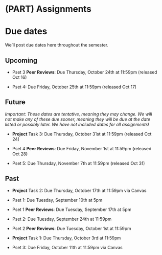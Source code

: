
# (PART) Assignments {-}

# Due dates {-}

We'll post due dates here throughout the semester. 

## Upcoming {-}

- Pset 3 **Peer Reviews**: Due Thursday, October 24th at 11:59pm (released Oct 16)

- Pset 4: Due Friday, October 25th at 11:59pm (released Oct 17)

## Future {-}

*Important: These dates are tentative, meaning they may change. We will not make any of these due sooner, meaning they will be due at the date listed or possibly later. We have not included dates for all assignments!*

- **Project** Task 3: Due Thursday, October 31st at 11:59pm (released Oct 24)

- Pset 4 **Peer Reviews**: Due Friday, November 1st at 11:59pm (released Oct 28)

- Pset 5: Due Thursday, November 7th at 11:59pm (released Oct 31)

## Past {-}

- **Project** Task 2: Due Thursday, October 17th at 11:59pm via Canvas

- Pset 1: Due Tuesday, September 10th at 5pm 

- Pset 1 **Peer Reviews**: Due Tuesday, September 17th at 5pm 

- Pset 2: Due Tuesday, September 24th at 11:59pm 

- Pset 2 **Peer Reviews**: Due Tuesday, October 1st at 11:59pm 

- **Project** Task 1: Due Thursday, October 3rd at 11:59pm

- Pset 3: Due Friday, October 11th at 11:59pm via Canvas